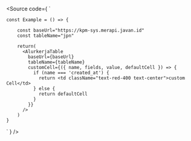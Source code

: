 
<Meta of={TableStories} />

<Source code={
  `

    const Example = () => {

        const baseUrl="https://kpm-sys.merapi.javan.id"
        const tableName="jpn"

        return(
          <AlurkerjaTable
            baseUrl={baseUrl}
            tableName={tableName}
            customCell={({ name, fields, value, defaultCell }) => {
              if (name === 'created_at') {
                return <td className="text-red-400 text-center">custom Cell</td>
              } else {
                return defaultCell
              }
            }}
          />
        )
    }

`
} />
